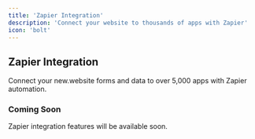 ```yaml
---
title: 'Zapier Integration'
description: 'Connect your website to thousands of apps with Zapier'
icon: 'bolt'
---
```


## Zapier Integration

Connect your new.website forms and data to over 5,000 apps with Zapier automation.

### Coming Soon

Zapier integration features will be available soon.